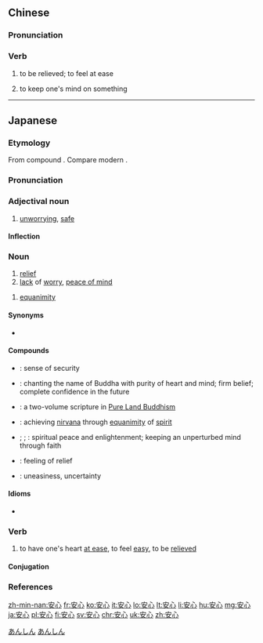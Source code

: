 ==Chinese==
{{zh-hanzi-box|[[安]][[心]]}}

===Pronunciation===
{{zh-pron
|m=ānxīn
|c=on1 sam1
|mc=y
|cat=v}}

===Verb===
{{zh-verb}}

# {{context|Elementary Mandarin|lang=zh}} to be relieved; to feel at ease
# {{context|Elementary Mandarin|lang=zh}} to keep one's mind on something

----

==Japanese==
{{ja-kanjitab|あん|しん|yomi=on}}

===Etymology===
From {{etyl|ltc|ja|sort=あんしん}} compound {{term|lang=ltc|安心|tr=*ʔan *sim}}.  Compare modern {{etyl|zh|-}} {{term|lang=zh|安心|tr=ānxīn}}.

===Pronunciation===
{{ja-pron|あんしん|y=on|acc=0|acc_ref=DJR}}

===Adjectival noun===
{{ja-adj|infl=na|あんしん}}

# [[unworrying]], [[safe]]

====Inflection====
{{ja-na|あんしん}}

===Noun===
{{ja-noun|あんしん}}

# [[relief]]
# [[lack]] of [[worry]], [[peace of mind]]

{{ja-noun|あんじん}}

# {{context|lang=ja|sort=あんじん|Buddhism}} [[equanimity]]

====Synonyms====
* {{sense|relief}} {{ja-r|安堵|あんど}}

====Compounds====
* {{ja-r|安心感|あんしんかん}}: sense of security
* {{ja-r|安心決定|あんしん けつじょう}}: {{qualifier|Buddhism}} chanting the name of Buddha with purity of heart and mind; firm belief; complete confidence in the future
* {{ja-r|安心決定鈔|あんしん けつじょう しょう|caps=y}}: {{qualifier|Buddhism}} a two-volume scripture in [[w:Pure Land Buddhism|Pure Land Buddhism]]
* {{ja-r|安心得道|あんしん とくどう}}: {{qualifier|Buddhism}} achieving [[nirvana]] through [[equanimity]] of [[spirit]]
* {{ja-r|安心立命|あんしん りつめい}}; {{ja-r|安心立命|あんじん りゅうめい}}; {{ja-r|安心立命|あんじん りゅうみょう}}: spiritual peace and enlightenment; keeping an unperturbed mind through faith
* {{ja-r|一安心|ひとあんしん}}: feeling of relief
* {{ja-r|不安心|ふあんしん}}: uneasiness, uncertainty

====Idioms====
* {{ja-r|安心無き読経は田中の蝦蟇の如し|あんしん なき どきょう は たなか の がま の ごとし|"a sutra recital without peace of mind is just like a toad in a paddy" → reciting the sutras without having the proper spiritual mindset is as meaningful as the croaking of a toad in a rice paddy}}

===Verb===
{{ja-verb-suru|tr=intrans|あんしん}}

# to have one's heart [[at ease]], to feel [[easy]], to be [[relieved]]

====Conjugation====
{{ja-suru|あんしん}}

===References===
<references/>

[[Category:ja:Emotions|あんしん]]
[[Category:ja:JLPT-4|あんしん]]

[[zh-min-nan:安心]]
[[fr:安心]]
[[ko:安心]]
[[it:安心]]
[[lo:安心]]
[[lt:安心]]
[[li:安心]]
[[hu:安心]]
[[mg:安心]]
[[ja:安心]]
[[pl:安心]]
[[fi:安心]]
[[sv:安心]]
[[chr:安心]]
[[uk:安心]]
[[zh:安心]]
